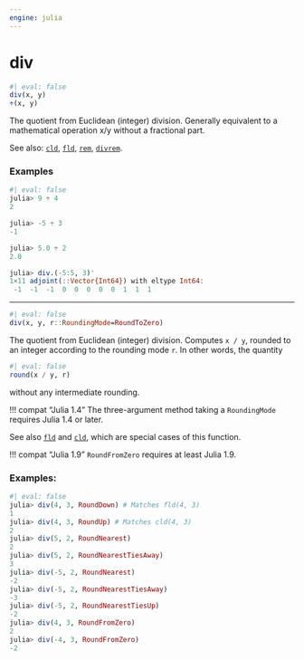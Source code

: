 ```yaml
---
engine: julia
---
```


# div
    

```julia
#| eval: false
div(x, y)
÷(x, y)

```


The quotient from Euclidean (integer) division. Generally equivalent to a mathematical operation x/y without a fractional part.
 

See also: [`cld`](@ref), [`fld`](@ref), [`rem`](@ref), [`divrem`](@ref).
 


### Examples
    


```julia
#| eval: false
julia> 9 ÷ 4
2

julia> -5 ÷ 3
-1

julia> 5.0 ÷ 2
2.0

julia> div.(-5:5, 3)'
1×11 adjoint(::Vector{Int64}) with eltype Int64:
 -1  -1  -1  0  0  0  0  0  1  1  1

```


 --- 
 
```julia
#| eval: false
div(x, y, r::RoundingMode=RoundToZero)

```


The quotient from Euclidean (integer) division. Computes `x / y`, rounded to an integer according to the rounding mode `r`. In other words, the quantity
 


```julia
#| eval: false
round(x / y, r)

```


without any intermediate rounding.
 

!!! compat "Julia 1.4"
    The three-argument method taking a `RoundingMode` requires Julia 1.4 or later.


See also [`fld`](@ref) and [`cld`](@ref), which are special cases of this function.
 

!!! compat "Julia 1.9"
    `RoundFromZero` requires at least Julia 1.9.



### Examples:
    


```julia
#| eval: false
julia> div(4, 3, RoundDown) # Matches fld(4, 3)
1
julia> div(4, 3, RoundUp) # Matches cld(4, 3)
2
julia> div(5, 2, RoundNearest)
2
julia> div(5, 2, RoundNearestTiesAway)
3
julia> div(-5, 2, RoundNearest)
-2
julia> div(-5, 2, RoundNearestTiesAway)
-3
julia> div(-5, 2, RoundNearestTiesUp)
-2
julia> div(4, 3, RoundFromZero)
2
julia> div(-4, 3, RoundFromZero)
-2

```


